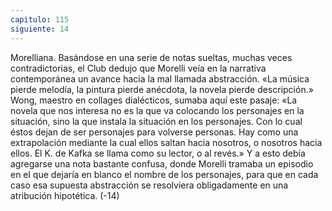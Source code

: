 ```yaml
---
capitulo: 115
siguiente: 14
---
```


Morelliana.
Basándose en una serie de notas sueltas, muchas veces contradictorias, el Club
dedujo que Morelli veía en la narrativa contemporánea un avance hacia la mal
llamada abstracción. «La música pierde melodía, la pintura pierde anécdota, la
novela pierde descripción.» Wong, maestro en collages dialécticos, sumaba aquí
este pasaje: «La novela que nos interesa no es la que va colocando los personajes
en la situación, sino la que instala la situación en los personajes. Con lo cual éstos
dejan de ser personajes para volverse personas. Hay como una extrapolación
mediante la cual ellos saltan hacia nosotros, o nosotros hacia ellos. El K. de Kafka
se llama como su lector, o al revés.» Y a esto debía agregarse una nota bastante
confusa, donde Morelli tramaba un episodio en el que dejaría en blanco el
nombre de los personajes, para que en cada caso esa supuesta abstracción se
resolviera obligadamente en una atribución hipotética.
(-14)
